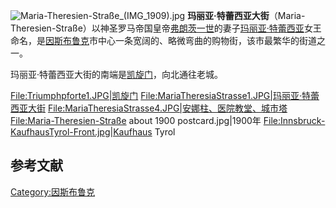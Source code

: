 [[File:Maria-Theresien-Straße_(IMG_1909).jpg|thumb]]
'''玛丽亚·特蕾西亚大街'''（Maria-Theresien-Straße）以神圣罗马帝国皇帝[[弗朗茨一世_(神圣罗马帝国)|弗朗茨一世]]的妻子[[玛丽亚·特蕾西亚|玛丽亚·特蕾西亚]]女王命名，是[[因斯布鲁克|因斯布鲁克]]市中心一条宽阔的、略微弯曲的购物街，该市最繁华的街道之一。

玛丽亚·特蕾西亚大街的南端是[[凯旋门_(因斯布鲁克)|凯旋门]]，向北通往老城。

<gallery perrow="5">
File:Triumphpforte1.JPG|凯旋门
File:MariaTheresiaStrasse1.JPG|玛丽亚·特蕾西亚大街
File:MariaTheresiaStrasse4.JPG|安娜柱、医院教堂、城市塔
File:Maria-Theresien-Straße about 1900 postcard.jpg|1900年
File:Innsbruck-KaufhausTyrol-Front.jpg|Kaufhaus Tyrol
</gallery>

== 参考文献 ==
{{Commonscat|Maria-Theresien-Straße (Innsbruck)}}

[[Category:因斯布鲁克|Category:因斯布鲁克]]